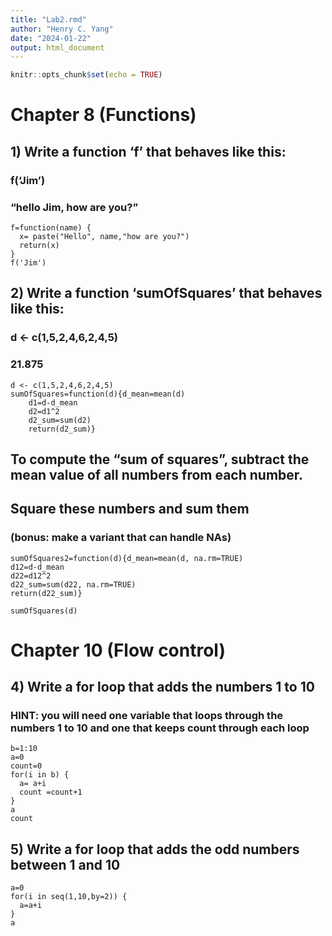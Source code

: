 ```yaml
---
title: "Lab2.rmd"
author: "Henry C. Yang"
date: "2024-01-22"
output: html_document
---
```


```r
knitr::opts_chunk$set(echo = TRUE)
```

# **Chapter 8 (Functions)**

## 1) Write a function 'f' that behaves like this:
### f('Jim')
### "hello Jim, how are you?"
```
f=function(name) {
  x= paste("Hello", name,"how are you?")
  return(x)
}
f('Jim')
```

## 2) Write a function 'sumOfSquares' that behaves like this:
### d <- c(1,5,2,4,6,2,4,5)
### 21.875
```
d <- c(1,5,2,4,6,2,4,5)
sumOfSquares=function(d){d_mean=mean(d)
    d1=d-d_mean
    d2=d1^2
    d2_sum=sum(d2)
    return(d2_sum)}
```

## To compute the "sum of squares", subtract the mean value of all numbers from each number. 
## Square these numbers and sum them
### **(bonus: make a variant that can handle NAs)**

```
sumOfSquares2=function(d){d_mean=mean(d, na.rm=TRUE)
d12=d-d_mean
d22=d12^2
d22_sum=sum(d22, na.rm=TRUE)
return(d22_sum)}

sumOfSquares(d)
```

# **Chapter 10 (Flow control)**

## 4) Write a for loop that adds the numbers 1 to 10
### **HINT: you will need one variable that loops through the numbers 1 to 10 and one that keeps count through each loop**
```
b=1:10
a=0
count=0
for(i in b) {
  a= a+i
  count =count+1
}
a
count
```

## 5) Write a for loop that adds the odd numbers between 1 and 10 
```
a=0
for(i in seq(1,10,by=2)) {
  a=a+i
}
a
```